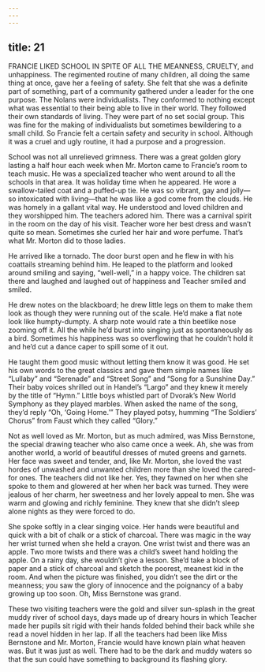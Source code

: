 ```yaml
---
---
---
```

title: 21
---






FRANCIE LIKED SCHOOL IN SPITE OF ALL THE MEANNESS, CRUELTY, and unhappiness. The regimented routine of many children, all doing the same thing at once, gave her a feeling of safety. She felt that she was a definite part of something, part of a community gathered under a leader for the one purpose. The Nolans were individualists. They conformed to nothing except what was essential to their being able to live in their world. They followed their own standards of living. They were part of no set social group. This was fine for the making of individualists but sometimes bewildering to a small child. So Francie felt a certain safety and security in school. Although it was a cruel and ugly routine, it had a purpose and a progression.

School was not all unrelieved grimness. There was a great golden glory lasting a half hour each week when Mr. Morton came to Francie’s room to teach music. He was a specialized teacher who went around to all the schools in that area. It was holiday time when he appeared. He wore a swallow-tailed coat and a puffed-up tie. He was so vibrant, gay and jolly—so intoxicated with living—that he was like a god come from the clouds. He was homely in a gallant vital way. He understood and loved children and they worshipped him. The teachers adored him. There was a carnival spirit in the room on the day of his visit. Teacher wore her best dress and wasn’t quite so mean. Sometimes she curled her hair and wore perfume. That’s what Mr. Morton did to those ladies.

He arrived like a tornado. The door burst open and he flew in with his coattails streaming behind him. He leaped to the platform and looked around smiling and saying, “well-well,” in a happy voice. The children sat there and laughed and laughed out of happiness and Teacher smiled and smiled.

He drew notes on the blackboard; he drew little legs on them to make them look as though they were running out of the scale. He’d make a flat note look like humpty-dumpty. A sharp note would rate a thin beetlike nose zooming off it. All the while he’d burst into singing just as spontaneously as a bird. Sometimes his happiness was so overflowing that he couldn’t hold it and he’d cut a dance caper to spill some of it out.

He taught them good music without letting them know it was good. He set his own words to the great classics and gave them simple names like “Lullaby” and “Serenade” and “Street Song” and “Song for a Sunshine Day.” Their baby voices shrilled out in Handel’s “Largo” and they knew it merely by the title of “Hymn.” Little boys whistled part of Dvorak’s New World Symphony as they played marbles. When asked the name of the song, they’d reply “Oh, ‘Going Home.’” They played potsy, humming “The Soldiers’ Chorus” from Faust which they called “Glory.”

Not as well loved as Mr. Morton, but as much admired, was Miss Bernstone, the special drawing teacher who also came once a week. Ah, she was from another world, a world of beautiful dresses of muted greens and garnets. Her face was sweet and tender, and, like Mr. Morton, she loved the vast hordes of unwashed and unwanted children more than she loved the cared-for ones. The teachers did not like her. Yes, they fawned on her when she spoke to them and glowered at her when her back was turned. They were jealous of her charm, her sweetness and her lovely appeal to men. She was warm and glowing and richly feminine. They knew that she didn’t sleep alone nights as they were forced to do.

She spoke softly in a clear singing voice. Her hands were beautiful and quick with a bit of chalk or a stick of charcoal. There was magic in the way her wrist turned when she held a crayon. One wrist twist and there was an apple. Two more twists and there was a child’s sweet hand holding the apple. On a rainy day, she wouldn’t give a lesson. She’d take a block of paper and a stick of charcoal and sketch the poorest, meanest kid in the room. And when the picture was finished, you didn’t see the dirt or the meanness; you saw the glory of innocence and the poignancy of a baby growing up too soon. Oh, Miss Bernstone was grand.

These two visiting teachers were the gold and silver sun-splash in the great muddy river of school days, days made up of dreary hours in which Teacher made her pupils sit rigid with their hands folded behind their back while she read a novel hidden in her lap. If all the teachers had been like Miss Bernstone and Mr. Morton, Francie would have known plain what heaven was. But it was just as well. There had to be the dark and muddy waters so that the sun could have something to background its flashing glory.